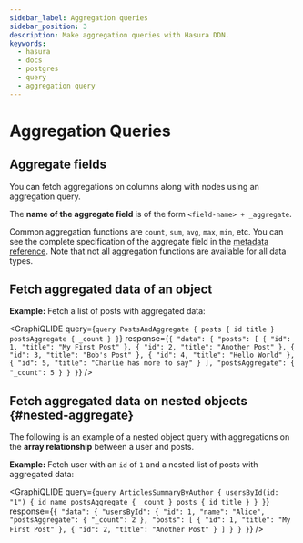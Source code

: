 ```yaml
---
sidebar_label: Aggregation queries
sidebar_position: 3
description: Make aggregation queries with Hasura DDN.
keywords:
  - hasura
  - docs
  - postgres
  - query
  - aggregation query
---
```



# Aggregation Queries

## **Aggregate** fields

You can fetch aggregations on columns along with nodes using an aggregation query.

The **name of the aggregate field** is of the form `<field-name> + _aggregate`.

Common aggregation functions are `count`, `sum`, `avg`, `max`, `min`, etc. You can see the complete specification of the
aggregate field in the [metadata reference](/supergraph-modeling/aggregate-expressions.mdx). Note that not all
aggregation functions are available for all data types.

## Fetch aggregated data of an object

**Example:** Fetch a list of posts with aggregated data:

<GraphiQLIDE
  query={`query PostsAndAggregate {
    posts {
    id
    title
  }
  postsAggregate {
    _count
  }
}`}
  response={`{
  "data": {
    "posts": [
      {
        "id": 1,
        "title": "My First Post"
      },
      {
        "id": 2,
        "title": "Another Post"
      },
      {
        "id": 3,
        "title": "Bob's Post"
      },
      {
        "id": 4,
        "title": "Hello World"
      },
      {
        "id": 5,
        "title": "Charlie has more to say"
      }
    ],
    "postsAggregate": {
      "_count": 5
    }
  }
}`}
/>

## Fetch aggregated data on nested objects {#nested-aggregate}

The following is an example of a nested object query with aggregations on the **array relationship** between a user and
posts.

**Example:** Fetch user with an `id` of `1` and a nested list of posts with aggregated data:

<GraphiQLIDE
  query={`query ArticlesSummaryByAuthor {
  usersById(id: "1") {
    id
    name
    postsAggregate {
      _count
    }
    posts {
      id
      title
    }
  }
}`}
  response={`{
  "data": {
    "usersById": {
      "id": 1,
      "name": "Alice",
      "postsAggregate": {
        "_count": 2
      },
      "posts": [
        {
          "id": 1,
          "title": "My First Post"
        },
        {
          "id": 2,
          "title": "Another Post"
        }
      ]
    }
  }
}`}
/>

